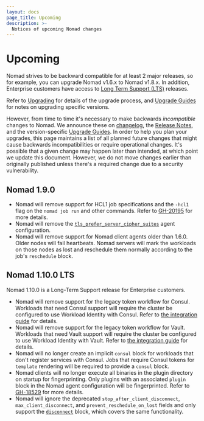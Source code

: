 ```yaml
---
layout: docs
page_title: Upcoming
description: >-
  Notices of upcoming Nomad changes
---
```


# Upcoming

Nomad strives to be backward compatible for at least 2 major releases, so for
example, you can upgrade Nomad v1.6.x to Nomad v1.8.x. In addition, Enterprise
customers have access to [Long Term Support (LTS)][LTS] releases.

Refer to [Upgrading][] for details of the upgrade process, and [Upgrade
Guides][] for notes on upgrading specific versions.

However, from time to time it's necessary to make backwards _incompatible_
changes to Nomad. We announce these on [changelog][], the [Release Notes][], and
the version-specific [Upgrade Guides][]. In order to help you plan your
upgrades, this page maintains a list of all planned future changes that might
cause backwards incompatibilities or require operational changes. It's possible
that a given change may happen later than intended, at which point we update
this document. However, we do not move changes earlier than originally published
unless there's a required change due to a security vulnerability.

## Nomad 1.9.0

* Nomad will remove support for HCL1 job specifications and the `-hcl1` flag on
  the `nomad job run` and other commands. Refer to [GH-20195][] for more details.
* Nomad will remove the [`tls_prefer_server_cipher_suites`][] agent configuration.
* Nomad will remove support for Nomad client agents older than 1.6.0. Older
  nodes will fail heartbeats. Nomad servers will mark the workloads on those
  nodes as lost and reschedule them normally according to the job's `reschedule`
  block.

## Nomad 1.10.0 LTS

Nomad 1.10.0 is a Long-Term Support release for Enterprise customers.

* Nomad will remove support for the legacy token workflow for Consul. Workloads
  that need Consul support will require the cluster be configured to use
  Workload Identity with Consul. Refer to [the integration
  guide][consul-integration] for details.
* Nomad will remove support for the legacy token workflow for Vault. Workloads
  that need Vault support will require the cluster be configured to use Workload
  Identity with Vault. Refer to [the integration guide][vault-integration] for
  details.
* Nomad will no longer create an implicit `consul` block for workloads that
  don't register services with Consul. Jobs that require Consul tokens for
  `template` rendering will be required to provide a `consul` block.
* Nomad clients will no longer execute all binaries in the plugin directory on
  startup for fingerprinting. Only plugins with an associated `plugin` block in
  the Nomad agent configuration will be fingerprinted. Refer to [GH-18529][] for
  more details.
* Nomad will ignore the deprecated `stop_after_client_disconnect`,
  `max_client_disconnect`, and `prevent_reschedule_on_lost` fields and only
  support the [`disconnect`][] block, which covers the same functionality.

[LTS]: /nomad/docs/enterprise#long-term-support-lts-releases
[Upgrading]: /nomad/docs/upgrade
[Upgrade Guides]: /nomad/docs/upgrade/upgrade-specific
[changelog]: https://github.com/hashicorp/nomad/blob/main/CHANGELOG.md
[Release Notes]: /nomad/docs/release-notes
[GH-20195]: https://github.com/hashicorp/nomad/issues/20195
[`tls_prefer_server_cipher_suites`]: /nomad/docs/configuration/tls#tls_prefer_server_cipher_suites
[consul-integration]: /nomad/docs/integrations/consul/acl
[vault-integration]: /nomad/docs/integrations/vault/acl
[GH-18529]: https://github.com/hashicorp/nomad/issues/18529
[`disconnect`]: /nomad/docs/job-specification/disconnect
